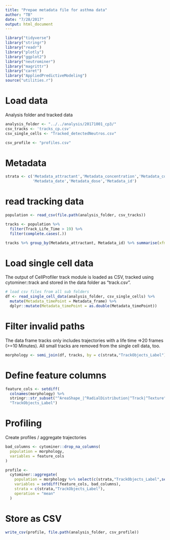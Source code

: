 ```yaml
---
title: "Prepae metadata file for asthma data"
author: "TB"
date: "7/28/2017"
output: html_document
---
```

```r
library("tidyverse")
library("stringr")
library("readr")
library("plotly")
library("ggplot2")
library("neutrominer")
library("magrittr")
library("caret")
library("AppliedPredictiveModeling")
source("utilities.r")
```

# Load data
Analysis folder and tracked data 
```r
analysis_folder <- "../../analysis/20171001_cp3/"
csv_tracks <- 'tracks_cp.csv'
csv_single_cells <- "Tracked_detectedNeutros.csv"

csv_profile <- "profiles.csv"
```

# Metadata 
```r
strata <- c('Metadata_attractant','Metadata_concentration','Metadata_condition',
            'Metadata_date','Metadata_dose','Metadata_id')
```

# read tracking data 
```r
population <- read_csv(file.path(analysis_folder, csv_tracks))

tracks <- population %>%  
  filter(Track_Life_Time > 19) %>% 
  filter(complete.cases(.))

tracks %>% group_by(Metadata_attractant, Metadata_id) %>% summarise(xfmi = mean(Track_xFMI))
```

# Load single cell data 
The output of CellProfiler track module is loaded as CSV, tracked using cytominer::track and 
stored in the data folder as "track.csv". 
```r
# load csv files from all sub folders 
df <- read_single_cell_data(analysis_folder, csv_single_cells) %>%
  mutate(Metadata_timePoint = Metadata_frame) %>%
  dplyr::mutate(Metadata_timePoint = as.double(Metadata_timePoint))
```

# Filter invalid paths 
The data frame tracks only includes trajectories with a life time =>20 frames
(>=10 Minutes). All small tracks are removed from the single cell data, too.
```r
morphology <- semi_join(df, tracks, by = c(strata,"TrackObjects_Label"))
```

# Define feature columns
```r
feature_cols <- setdiff(
  colnames(morphology) %>%
  stringr::str_subset("^AreaShape_|^RadialDistribution|^Track|^Texture"),
  "TrackObjects_Label")
```

# Profiling 
Create profiles / aggregate trajectories
```r
bad_columns <- cytominer::drop_na_columns(
  population = morphology,
  variables = feature_cols
)

profile <-
  cytominer::aggregate(
    population = morphology %>% select(c(strata,"TrackObjects_Label",setdiff(feature_cols, bad_columns))),
    variables = setdiff(feature_cols, bad_columns),
    strata = c(strata,"TrackObjects_Label"),
    operation = "mean"
  ) 
```


# Store as CSV
```r
write_csv(profile, file.path(analysis_folder, csv_profile))
```